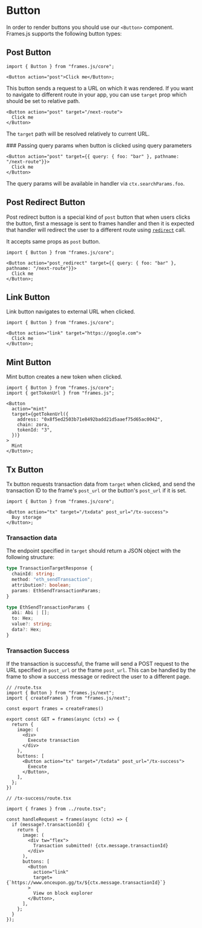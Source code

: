 # Button

In order to render buttons you should use our `<Button>` component. Frames.js supports the following button types:

## Post Button

```tsx
import { Button } from "frames.js/core";

<Button action="post">Click me</Button>;
```

This button sends a request to a URL on which it was rendered. If you want to navigate to different route in your app, you can use `target` prop which should be set to relative path.

```tsx
<Button action="post" target="/next-route">
  Click me
</Button>
```

The `target` path will be resolved relatively to current URL.

### Passing query params when button is clicked using query parameters

```tsx
<Button action="post" target={{ query: { foo: "bar" }, pathname: "/next-route"}}>
  Click me
</Button>
```

The query params will be available in handler via `ctx.searchParams.foo`.

## Post Redirect Button

Post redirect button is a special kind of `post` button that when users clicks the button, first a message is sent to frames handler and then it is expected that handler will redirect the user to a different route using [`redirect`](/reference/core/redirect) call.

It accepts same props as `post` button.

```tsx
import { Button } from "frames.js/core";

<Button action="post_redirect" target={{ query: { foo: "bar" }, pathname: "/next-route"}}>
  Click me
</Button>;
```

## Link Button

Link button navigates to external URL when clicked.

```tsx
import { Button } from "frames.js/core";

<Button action="link" target="https://google.com">
  Click me
</Button>;
```

## Mint Button

Mint button creates a new token when clicked.

```tsx
import { Button } from "frames.js/core";
import { getTokenUrl } from "frames.js";

<Button
  action="mint"
  target={getTokenUrl({
    address: "0x8f5ed2503b71e8492badd21d5aaef75d65ac0042",
    chain: zora,
    tokenId: "3",
  })}
>
  Mint
</Button>;
```

## Tx Button

Tx button requests transaction data from `target` when clicked, and send the transaction ID to the frame's `post_url` or the button's `post_url` if it is set.

```tsx
import { Button } from "frames.js/core";

<Button action="tx" target="/txdata" post_url="/tx-success">
  Buy storage
</Button>;
```

### Transaction data

The endpoint specified in `target` should return a JSON object with the following structure:

```ts
type TransactionTargetResponse {
  chainId: string;
  method: "eth_sendTransaction";
  attribution?: boolean;
  params: EthSendTransactionParams;
}
```

```ts
type EthSendTransactionParams {
  abi: Abi | [];
  to: Hex;
  value?: string;
  data?: Hex;
}
```

### Transaction Success

If the transaction is successful, the frame will send a POST request to the URL specified in `post_url` or the frame `post_url`. This can be handled by the frame to show a success message or redirect the user to a different page.

```tsx
// /route.tsx
import { Button } from "frames.js/next";
import { createFrames } from "frames.js/next";

const export frames = createFrames()

export const GET = frames(async (ctx) => {
  return {
    image: (
      <div>
        Execute transaction
      </div>
    ),
    buttons: [
      <Button action="tx" target="/txdata" post_url="/tx-success">
        Execute
      </Button>,
    ],
  };
})
```

```tsx
// /tx-success/route.tsx

import { frames } from ../route.tsx";

const handleRequest = frames(async (ctx) => {
  if (message?.transactionId) {
    return {
      image: (
        <div tw="flex">
          Transaction submitted! {ctx.message.transactionId}
        </div>
      ),
      buttons: [
        <Button
          action="link"
          target={`https://www.onceupon.gg/tx/${ctx.message.transactionId}`}
        >
          View on block explorer
        </Button>,
      ],
    };
  }
});
```
